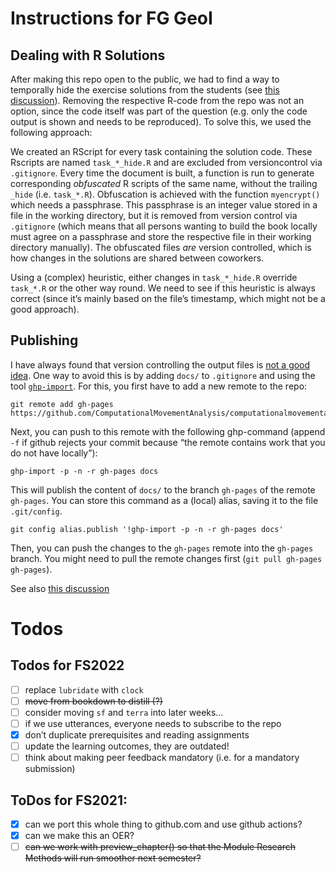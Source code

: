 # Instructions for FG GeoI

## Dealing with R Solutions

After making this repo open to the public, we had to find a way to temporally hide the exercise solutions from the students (see [this discussion](https://github.com/orgs/ComputationalMovementAnalysis/teams/core-team/discussions/2)). Removing the respective R-code from the repo was not an option, since the code itself was part of the question (e.g. only the code output is shown and needs to be reproduced). To solve this, we used the following approach: 

We created an RScript for every task containing the solution code. These Rscripts are named `task_*_hide.R` and are excluded from versioncontrol via `.gitignore`. Every time the document is built, a function is run to generate corresponding *obfuscated* R scripts of the same name, without the trailing `_hide` (i.e. `task_*.R`). Obfuscation is achieved with the function `myencrypt()` which needs a passphrase. This passphrase is an integer value stored in a file in the working directory, but it is removed from version control via `.gitignore` (which means that all persons wanting to build the book locally must agree on a passphrase and store the respective file in their working directory manually). The obfuscated files *are* version controlled, which is how changes in the solutions are shared between coworkers.

Using a (complex) heuristic, either changes in `task_*_hide.R` override `task_*.R` or the other way round. We need to see if this heuristic is always correct (since it's mainly based on the file's timestamp, which might not be a good approach).

## Publishing

I have always found that version controlling the output files is [not a good idea](https://stackoverflow.com/q/67664158/4139249). One way to avoid this is by adding `docs/` to `.gitignore` and using the tool [`ghp-import`](https://pypi.org/project/ghp-import/). For this, you first have to add a new remote to the repo:

```
git remote add gh-pages https://github.com/ComputationalMovementAnalysis/computationalmovementanalysis.github.io
```

Next, you can push to this remote with the following ghp-command (append `-f` if github rejects your commit because "the remote contains work that you do not have locally"):

```
ghp-import -p -n -r gh-pages docs
```

This will publish the content of `docs/` to the branch `gh-pages` of the remote `gh-pages`. You can store this command as a (local) alias, saving it to the file `.git/config`.

```
git config alias.publish '!ghp-import -p -n -r gh-pages docs'
``` 
Then, you can push the changes to the `gh-pages` remote into the `gh-pages` branch. You might need to pull the remote changes first (`git pull gh-pages gh-pages`).

See also [this discussion](https://github.com/orgs/ComputationalMovementAnalysis/teams/core-team/discussions/11)

# Todos

## Todos for FS2022

- [ ] replace `lubridate` with `clock`
- [ ] ~~move from bookdown to distill (?)~~
- [ ] consider moving `sf` and `terra` into later weeks...
- [ ] if we use utterances, everyone needs to subscribe to the repo
- [x] don't duplicate prerequisites and reading assignments
- [ ] update the learning outcomes, they are outdated!
- [ ] think about making peer feedback mandatory (i.e. for a mandatory submission)

## ToDos for FS2021:

- [x] can we port this whole thing to github.com and use github actions?
- [x] can we make this an OER?
- [ ] ~~can we work with preview_chapter() so that the Module Research Methods will run smoother next semester?~~

